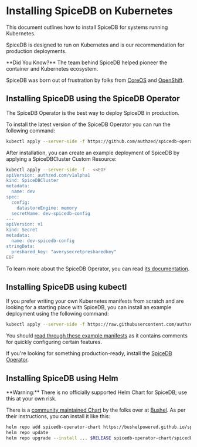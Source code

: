 
# Installing SpiceDB on Kubernetes

This document outlines how to install SpiceDB for systems running Kubernetes.

SpiceDB is designed to run on Kubernetes and is our recommendation for production deployments.

<Callout type="info">
  **Did You Know?**
  The team behind SpiceDB helped pioneer the container and Kubernetes ecosystem.

  SpiceDB was born out of frustration by folks from [CoreOS] and [OpenShift].

  [CoreOS]: https://en.wikipedia.org/wiki/Container_Linux
  [OpenShift]: https://en.wikipedia.org/wiki/OpenShift
</Callout>

## Installing SpiceDB using the SpiceDB Operator

The SpiceDB Operator is the best way to deploy SpiceDB in production.

To install the latest version of the SpiceDB Operator you can run the following command:

```sh
kubectl apply --server-side -f https://github.com/authzed/spicedb-operator/releases/latest/download/bundle.yaml
```

After installation, you can create an example deployment of SpiceDB by applying a SpiceDBCluster Custom Resource:

```sh
kubectl apply --server-side -f - <<EOF
apiVersion: authzed.com/v1alpha1
kind: SpiceDBCluster
metadata:
  name: dev
spec:
  config:
    datastoreEngine: memory
  secretName: dev-spicedb-config
---
apiVersion: v1
kind: Secret
metadata:
  name: dev-spicedb-config
stringData:
  preshared_key: "averysecretpresharedkey" 
EOF
```

To learn more about the SpiceDB Operator, you can read [its documentation][op].

[op]: ../../concepts/operator

## Installing SpiceDB using kubectl

If you prefer writing your own Kubernetes manifests from scratch and are looking for a starting place with SpiceDB, you can install an example deployment using the following command:

```sh
kubectl apply --server-side -f https://raw.githubusercontent.com/authzed/examples/main/kubernetes/example.yaml
```

You should [read through these example manifests][manifests] as it contains comments for quickly configuring certain features.

If you're looking for something production-ready, install the [SpiceDB Operator][installop].

[installop]: #installing-spicedb-using-the-spicedb-operator
[manifests]: https://github.com/authzed/examples/blob/main/kubernetes/example.yaml

## Installing SpiceDB using Helm

<Callout type="warning">
  **Warning:**
  There is no officially supported Helm Chart for SpiceDB; use this at your own risk.
</Callout>

There is a [community maintained Chart][chart] by the folks over at [Bushel].
As per their instructions, you can install it like this:

```sh
helm repo add spicedb-operator-chart https://bushelpowered.github.io/spicedb-operator-chart/
helm repo update
helm repo upgrade --install ... $RELEASE spicedb-operator-chart/spicedb-operator
```

[chart]: https://github.com/bushelpowered/spicedb-operator-chart
[Bushel]: https://bushelpowered.com
